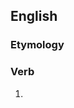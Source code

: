 ==English==

===Etymology===
{{suffix|hope|est|lang=en}}

===Verb===
{{head|en|verb form}}

# {{en-archaic second-person singular of|hope|lang=en}}